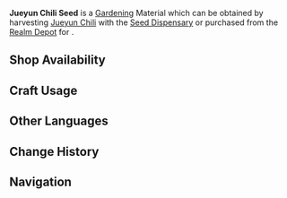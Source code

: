 {{Item Infobox
|id           = 130010
|image        = Item Jueyun Chili Seed.png
|type         = Gardening Materials
|group        = Jade Field
|invCategory  = Seed Dispensary
|description  = A seed obtained from the [[Seed Dispensary]]. A quality seed full of life, just waiting to be planted in the fields of the Realm Within. After some time, it will grow into a [[Jueyun Chili]].
|source1      = Harvesting [[Jueyun Chili]] with the [[Seed Dispensary]]
|source2      = [[Housing/Realm Depot|Realm Depot]]
}}
'''Jueyun Chili Seed''' is a [[Gardening]] Material which can be obtained by harvesting [[Jueyun Chili]] with the [[Seed Dispensary]] or purchased from the [[Realm Depot]] for {{Item|Realm Currency|30|x=5}}.

==Shop Availability==
{{Shop Availability|currency=Realm Currency}}

==Craft Usage==
{{Craft Usage}}

==Other Languages==
{{Other Languages|default_hidden = 1
|en      = Jueyun Chili Seed
|zhs     = 「绝云椒椒」的种子
|zhs_rm  = "Juéyún Jiāojiāo" de Zhòngzi
|zht     = 「絕雲椒椒」的種子
|zht_rm  = "Juéyún Jiāojiāo" de Zhòngzi
|ja      = 「絶雲の唐辛子」の種
|ja_rm   = "Zetsuun no Tougarashi" no Tane
|ko      = 「절운고추」 씨앗
|ko_rm   = "Jeorungochu" Ssiat
|es      = Semilla de chile de Jueyun
|fr      = Graine de piment de Jueyun
|ru      = Семена заоблачного перчика
|th      = Jueyun Chili Seed
|vi      = Hạt Giống Ớt Tuyệt Vân
|de      = Jueyun-Peperonisamen
|id      = Jueyun Chili Seed
|pt      = Semente de Pimenta de Jueyun
}}

==Change History==
{{Change History|2.0}}

==Navigation==
{{Material Navbox|type=Gardening Materials}}